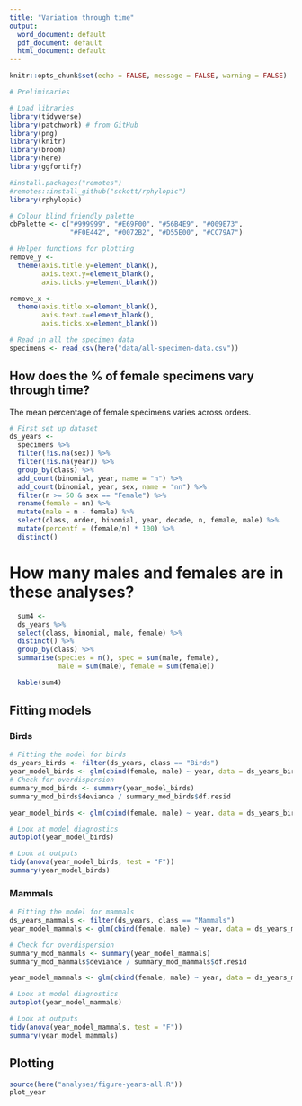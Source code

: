 ```yaml
---
title: "Variation through time"
output:
  word_document: default
  pdf_document: default
  html_document: default
---
```

  
  ```r
knitr::opts_chunk$set(echo = FALSE, message = FALSE, warning = FALSE)
```

```r
# Preliminaries

# Load libraries
library(tidyverse)
library(patchwork) # from GitHub
library(png)
library(knitr)
library(broom)
library(here)
library(ggfortify)

#install.packages("remotes")
#remotes::install_github("sckott/rphylopic")
library(rphylopic)

# Colour blind friendly palette
cbPalette <- c("#999999", "#E69F00", "#56B4E9", "#009E73", 
               "#F0E442", "#0072B2", "#D55E00", "#CC79A7")

# Helper functions for plotting
remove_y <- 
  theme(axis.title.y=element_blank(),
        axis.text.y=element_blank(),
        axis.ticks.y=element_blank())

remove_x <-   
  theme(axis.title.x=element_blank(),
        axis.text.x=element_blank(),
        axis.ticks.x=element_blank())
```

```r
# Read in all the specimen data
specimens <- read_csv(here("data/all-specimen-data.csv")) 
```

## How does the % of female specimens vary through time?

The mean percentage of female specimens varies across orders.

```r
# First set up dataset
ds_years <-
  specimens %>%
  filter(!is.na(sex)) %>%
  filter(!is.na(year)) %>%
  group_by(class) %>%
  add_count(binomial, year, name = "n") %>%
  add_count(binomial, year, sex, name = "nn") %>%
  filter(n >= 50 & sex == "Female") %>%
  rename(female = nn) %>%
  mutate(male = n - female) %>%
  select(class, order, binomial, year, decade, n, female, male) %>%
  mutate(percentf = (female/n) * 100) %>%
  distinct()
```

# How many males and females are in these analyses?

```r
  sum4 <-
  ds_years %>%
  select(class, binomial, male, female) %>%
  distinct() %>%
  group_by(class) %>%
  summarise(species = n(), spec = sum(male, female),
            male = sum(male), female = sum(female))

  kable(sum4)
```


## Fitting models
### Birds
```r
# Fitting the model for birds
ds_years_birds <- filter(ds_years, class == "Birds")
year_model_birds <- glm(cbind(female, male) ~ year, data = ds_years_birds, family = "binomial")
# Check for overdispersion
summary_mod_birds <- summary(year_model_birds)
summary_mod_birds$deviance / summary_mod_birds$df.resid 

year_model_birds <- glm(cbind(female, male) ~ year, data = ds_years_birds, family = "quasibinomial")

# Look at model diagnostics
autoplot(year_model_birds)

# Look at outputs
tidy(anova(year_model_birds, test = "F"))
summary(year_model_birds)


```

### Mammals
```r
# Fitting the model for mammals
ds_years_mammals <- filter(ds_years, class == "Mammals")
year_model_mammals <- glm(cbind(female, male) ~ year, data = ds_years_mammals, family = "binomial")

# Check for overdispersion
summary_mod_mammals <- summary(year_model_mammals)
summary_mod_mammals$deviance / summary_mod_mammals$df.resid 

year_model_mammals <- glm(cbind(female, male) ~ year, data = ds_years_mammals, family = "quasibinomial")

# Look at model diagnostics
autoplot(year_model_mammals)

# Look at outputs
tidy(anova(year_model_mammals, test = "F"))
summary(year_model_mammals)

```

## Plotting

```r
source(here("analyses/figure-years-all.R"))
plot_year
```
